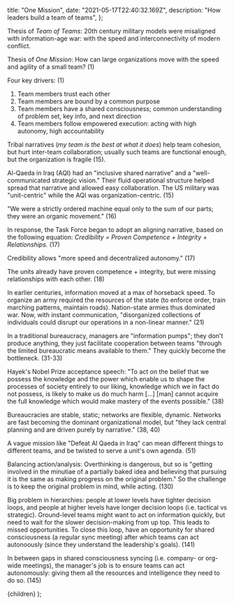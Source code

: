 
  title: "One Mission",
  date: "2021-05-17T22:40:32.169Z",
  description: "How leaders build a team of teams",
};

Thesis of _Team of Teams_: 20th century military models were misaligned with information-age war: with the speed and interconnectivity of modern conflict.

Thesis of _One Mission_: How can large organizations move with the speed and agility of a small team? (1)

Four key drivers: (1)

1. Team members trust each other
2. Team members are bound by a common purpose
3. Team members have a shared consciousness; common understanding of problem set, key info, and next direction
4. Team members follow empowered execution: acting with high autonomy, high accountability

Tribal narratives (_my team is the best at what it does_) help team cohesion, but hurt inter-team collaboration; usually such teams are functional enough, but the organization is fragile (15).

Al-Qaeda in Iraq (AQI) had an "inclusive shared narrative" and a "well-communicated strategic vision." Their fluid operational structure helped spread that narrative and allowed easy collaboration. The US military was "unit-centric" while the AQI was organization-centric. (15)

"We were a strictly ordered machine equal only to the sum of our parts; they were an organic movement." (16)

In response, the Task Force began to adopt an aligning narrative, based on the following equation: _Credibility = Proven Competence + Integrity + Relationships._ (17)

Credibility allows "more speed and decentralized autonomy." (17)

The units already have proven competence + integrity, but were missing relationships with each other. (18)

In earlier centuries, information moved at a max of horseback speed. To organize an army required the resources of the state (to enforce order, train marching patterns, maintain roads). Nation-state armies thus dominated war. Now, with instant communication, "disorganized collections of individuals could disrupt our operations in a non-linear manner." (21)

In a traditional bureaucracy, managers are "information pumps"; they don't produce anything, they just facilitate cooperation between teams "through the limited bureaucratic means available to them." They quickly become the bottleneck. (31-33)

Hayek's Nobel Prize acceptance speech: "To act on the belief that we possess the knowledge and the power which enable us to shape the processes of society entirely to our liking, knowledge which we in fact do not possess, is likely to make us do much harm [...] [man] cannot acquire the full knowledge which would make mastery of the events possible." (38)

Bureaucracies are stable, static; networks are flexible, dynamic. Networks are fast becoming the dominant organizational model, but "they lack central planning and are driven purely by narrative." (38, 40)

A vague mission like "Defeat Al Qaeda in Iraq" can mean different things to different teams, and be twisted to serve a unit's own agenda. (51)

Balancing action/analysis: Overthinking is dangerous, but so is "getting involved in the minutiae of a partially baked idea and believing that pursuing it is the same as making progress on the original problem." So the challenge is to keep the original problem in mind, while acting. (130)

Big problem in hierarchies: people at lower levels have tighter decision loops, and people at higher levels have longer decision loops (i.e. tactical vs strategic). Ground-level teams might want to act on information quickly, but need to wait for the slower decision-making from up top. This leads to missed opportunities. To close this loop, have an opportunity for shared consciousness (a regular sync meeting) after which teams can act autonoously (since they understand the leadership's goals). (141)

In between gaps in shared consciousness syncing (i.e. company- or org-wide meetings), the manager's job is to ensure teams can act autonomously: giving them all the resources and intelligence they need to do so. (145)


  <ArticleLayout meta={meta}>{children}</ArticleLayout>
);

